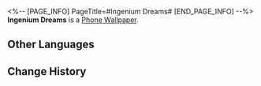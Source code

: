 <%-- [PAGE_INFO]
PageTitle=#Ingenium Dreams#
[END_PAGE_INFO] --%>
{{Item Infobox
|id          = 221001
|image       = Item Ingenium Dreams.png
|type        = Phone Wallpaper
|invCategory = 
|rarity      = 4
|effect      = After obtaining Phone wallpapers, they can be changed in the Phone function
|description = ''"Where in Aurum Alley should we eat at today?"''<br />''"The wait for dine-in at Aurum Alley is too long. Let's just order a delivery from the cycranes!"''
|source1     = [[Obtained from the Aurum Alley's Hustle and Bustle Event]]
}}
'''Ingenium Dreams''' is a [[Phone Wallpaper]].

==Other Languages==
{{Other Languages
|en   = Ingenium Dreams
|zhs  = 机巧梦宵长
|zht  = 機巧夢宵長
|ja   = 宵長き機巧の夢
|ko   = 기나긴 기교의 꿈
|es   = Noche larga, sueño lúcido
|fr   = Rêves d'ingéniosité
|ru   = Долгий сон робоптахи
|th   = ค่ำคืนอันยาวนานของนกสมองกล
|vi   = Giấc Mơ Công Nghệ Hóa
|de   = Ingenium-Träume
|id   = Mimpi Ingenium
|pt   = Sonhos de Engenho
}}

==Change History==
{{Change History|2.0}}
